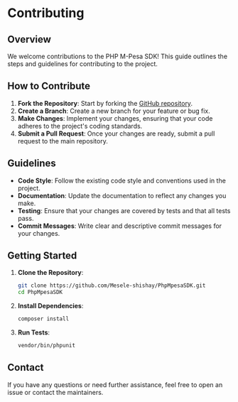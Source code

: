 # Contributing

## Overview

We welcome contributions to the PHP M-Pesa SDK! This guide outlines the steps and guidelines for contributing to the project.

## How to Contribute

1. **Fork the Repository**: Start by forking the [GitHub repository](https://github.com/Mesele-shishay/PhpMpesaSDK).
2. **Create a Branch**: Create a new branch for your feature or bug fix.
3. **Make Changes**: Implement your changes, ensuring that your code adheres to the project's coding standards.
4. **Submit a Pull Request**: Once your changes are ready, submit a pull request to the main repository.

## Guidelines

- **Code Style**: Follow the existing code style and conventions used in the project.
- **Documentation**: Update the documentation to reflect any changes you make.
- **Testing**: Ensure that your changes are covered by tests and that all tests pass.
- **Commit Messages**: Write clear and descriptive commit messages for your changes.

## Getting Started

1. **Clone the Repository**:

   ```bash
   git clone https://github.com/Mesele-shishay/PhpMpesaSDK.git
   cd PhpMpesaSDK
   ```

2. **Install Dependencies**:

   ```bash
   composer install
   ```

3. **Run Tests**:
   ```bash
   vendor/bin/phpunit
   ```

## Contact

If you have any questions or need further assistance, feel free to open an issue or contact the maintainers.
